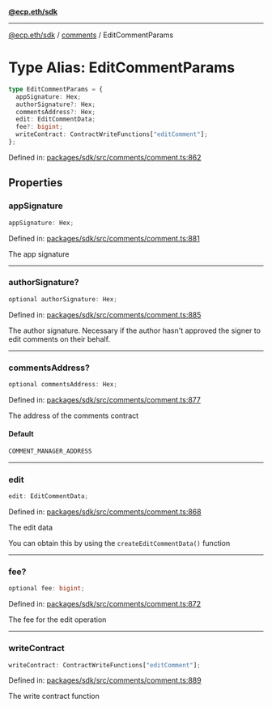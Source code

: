 [**@ecp.eth/sdk**](../../index.mdx)

***

[@ecp.eth/sdk](/sdk-reference/index.mdx) / [comments](/sdk-reference/comments/index.mdx) / EditCommentParams

# Type Alias: EditCommentParams

```ts
type EditCommentParams = {
  appSignature: Hex;
  authorSignature?: Hex;
  commentsAddress?: Hex;
  edit: EditCommentData;
  fee?: bigint;
  writeContract: ContractWriteFunctions["editComment"];
};
```

Defined in: [packages/sdk/src/comments/comment.ts:862](https://github.com/ecp-eth/comments-monorepo/blob/main/packages/sdk/src/comments/comment.ts#L862)

## Properties

### appSignature

```ts
appSignature: Hex;
```

Defined in: [packages/sdk/src/comments/comment.ts:881](https://github.com/ecp-eth/comments-monorepo/blob/main/packages/sdk/src/comments/comment.ts#L881)

The app signature

***

### authorSignature?

```ts
optional authorSignature: Hex;
```

Defined in: [packages/sdk/src/comments/comment.ts:885](https://github.com/ecp-eth/comments-monorepo/blob/main/packages/sdk/src/comments/comment.ts#L885)

The author signature. Necessary if the author hasn't approved the signer to edit comments on their behalf.

***

### commentsAddress?

```ts
optional commentsAddress: Hex;
```

Defined in: [packages/sdk/src/comments/comment.ts:877](https://github.com/ecp-eth/comments-monorepo/blob/main/packages/sdk/src/comments/comment.ts#L877)

The address of the comments contract

#### Default

```ts
COMMENT_MANAGER_ADDRESS
```

***

### edit

```ts
edit: EditCommentData;
```

Defined in: [packages/sdk/src/comments/comment.ts:868](https://github.com/ecp-eth/comments-monorepo/blob/main/packages/sdk/src/comments/comment.ts#L868)

The edit data

You can obtain this by using the `createEditCommentData()` function

***

### fee?

```ts
optional fee: bigint;
```

Defined in: [packages/sdk/src/comments/comment.ts:872](https://github.com/ecp-eth/comments-monorepo/blob/main/packages/sdk/src/comments/comment.ts#L872)

The fee for the edit operation

***

### writeContract

```ts
writeContract: ContractWriteFunctions["editComment"];
```

Defined in: [packages/sdk/src/comments/comment.ts:889](https://github.com/ecp-eth/comments-monorepo/blob/main/packages/sdk/src/comments/comment.ts#L889)

The write contract function
